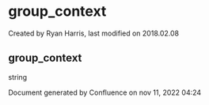 
# group_context 

 Created by  Ryan Harris, last modified on 2018.02.08

## group_context

string

Document generated by Confluence on nov 11, 2022 04:24
